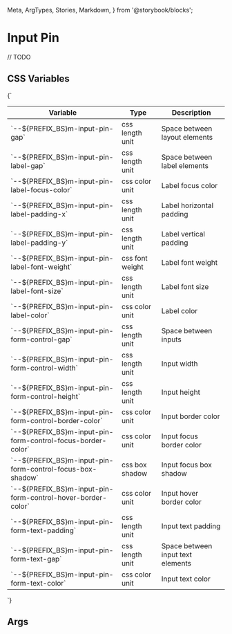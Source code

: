   Meta,
  ArgTypes,
  Stories,
  Markdown,
} from '@storybook/blocks';


# Input Pin

// TODO

## CSS Variables
<Markdown>
  {`

  | Variable                                                         | Type             | Description                         |
  |------------------------------------------------------------------|------------------|-------------------------------------|
  | \`--${PREFIX_BS}m-input-pin-gap\`                                | css length unit  | Space between layout elements       |
  | \`--${PREFIX_BS}m-input-pin-label-gap\`                          | css length unit  | Space between label elements        |
  | \`--${PREFIX_BS}m-input-pin-label-focus-color\`                  | css color unit   | Label focus color                   |
  | \`--${PREFIX_BS}m-input-pin-label-padding-x\`                    | css length unit  | Label horizontal padding            |
  | \`--${PREFIX_BS}m-input-pin-label-padding-y\`                    | css length unit  | Label vertical padding              |
  | \`--${PREFIX_BS}m-input-pin-label-font-weight\`                  | css font weight  | Label font weight                   |
  | \`--${PREFIX_BS}m-input-pin-label-font-size\`                    | css length unit  | Label font size                     |
  | \`--${PREFIX_BS}m-input-pin-label-color\`                        | css color unit   | Label color                         |
  | \`--${PREFIX_BS}m-input-pin-form-control-gap\`                   | css length unit  | Space between inputs                |
  | \`--${PREFIX_BS}m-input-pin-form-control-width\`                 | css length unit  | Input width                         |
  | \`--${PREFIX_BS}m-input-pin-form-control-height\`                | css length unit  | Input height                        |
  | \`--${PREFIX_BS}m-input-pin-form-control-border-color\`          | css color unit   | Input border color                  |
  | \`--${PREFIX_BS}m-input-pin-form-control-focus-border-color\`    | css color unit   | Input focus border color            |
  | \`--${PREFIX_BS}m-input-pin-form-control-focus-box-shadow\`      | css box shadow   | Input focus box shadow              |
  | \`--${PREFIX_BS}m-input-pin-form-control-hover-border-color\`    | css color unit   | Input hover border color            |
  | \`--${PREFIX_BS}m-input-pin-form-text-padding\`                  | css length unit  | Input text padding                  |
  | \`--${PREFIX_BS}m-input-pin-form-text-gap\`                      | css length unit  | Space between input text elements   |
  | \`--${PREFIX_BS}m-input-pin-form-text-color\`                    | css color unit   | Input text color                    |

  `}
</Markdown>

## Args
<Meta of={MInputPinStories} />

<ArgTypes of={MInputPinStories} />

<Stories />
